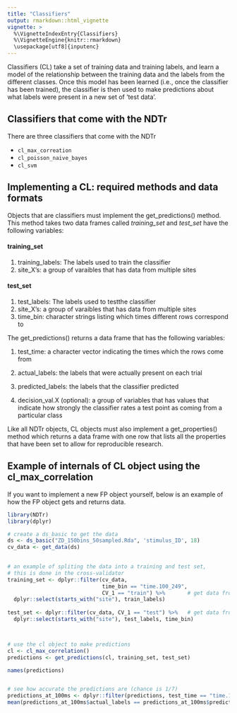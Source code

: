 ```yaml
---
title: "Classifiers"
output: rmarkdown::html_vignette
vignette: >
  %\VignetteIndexEntry{Classifiers}
  %\VignetteEngine{knitr::rmarkdown}
  \usepackage[utf8]{inputenc}
---
```



Classifiers (CL) take a set of training data and training labels, and learn a model of the relationship between the training data and the labels from the different classes. Once this model has been learned (i.e., once the classifier has been trained), the classifier is then used to make predictions about what labels were present in a new set of ‘test data’. 


## Classifiers that come with the NDTr

There are three classifiers that come with the NDTr

* `cl_max_correation`
* `cl_poisson_naive_bayes`
* `cl_svm`


## Implementing a CL: required methods and data formats


Objects that are classifiers must implement the get_predictions() method. This method takes
two data frames called *training_set* and *test_set* have the following variables:

#### training_set

1. training_labels: The labels used to train the classifier
2. site_X's: a group of varaibles that has data from multiple sites

#### test_set

1. test_labels: The labels used to testthe classifier
2. site_X's: a group of varaibles that has data from multiple sites
3. time_bin: character strings listing which times different rows correspond to

The get_predictions() returns a data frame that has the following variables: 

1. test_time: a character vector indicating the times which the rows come from

2. actual_labels: the labels that were actually present on each trial

3. predicted_labels: the labels that the classifier predicted

4. decision_val.X (optional): a group of variables that has values that indicate how strongly
the classifier rates a test point as coming from a particular class


Like all NDTr objects, CL objects must also implement a get_properties() method
which returns a data frame with one row that lists all the properties that have
been set to allow for reproducible research.


## Example of internals of CL object using the cl_max_correlation


If you want to implement a new FP object yourself, below is an
example of how the FP object gets and returns data.


```r
library(NDTr)
library(dplyr)
```


```r

# create a ds_basic to get the data
ds <- ds_basic("ZD_150bins_50sampled.Rda", 'stimulus_ID', 18)
cv_data <- get_data(ds)  
 

# an example of spliting the data into a training and test set, 
# this is done in the cross-validator
training_set <- dplyr::filter(cv_data, 
                              time_bin == "time.100_249", 
                              CV_1 == "train") %>%       # get data from the first CV split
  dplyr::select(starts_with("site"), train_labels)
        
test_set <- dplyr::filter(cv_data, CV_1 == "test") %>%   # get data from the first CV split
  dplyr::select(starts_with("site"), test_labels, time_bin) 



# use the cl object to make predictions 
cl <- cl_max_correlation()
predictions <- get_predictions(cl, training_set, test_set)

names(predictions)


# see how accurate the predictions are (chance is 1/7)
predictions_at_100ms <- dplyr::filter(predictions, test_time == "time.100_249")
mean(predictions_at_100ms$actual_labels == predictions_at_100ms$predicted_labels)


```













